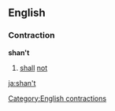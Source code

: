 ==English==
===Contraction===
'''shan't'''

#[[shall]] [[not]]

[[Category:English contractions]]

[[ja:shan't]]